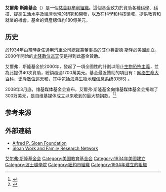 {{noteTA
|1=zh-hans:斯隆; zh-hant:史隆
|2=zh-hans:水平; zh-hant:水準
|3=zh-hans:网络; zh-hk:網絡; zh-tw:網路
}}
{{Infobox organization
| name = 艾爾弗·斯隆基金<br/>(Alfred P. Sloan Foundation)
| image = 
| alt = 
| founded_date = 1934年
| founder = [[艾尔弗雷德·斯隆|艾尔弗雷德·斯隆]]
| location = {{USA}}[[纽约|纽约]]
| key_people =[[Paul_L._Joskow|Paul L. Joskow]]
| focus = 資助各種[[科學|科學]]、[[科技|科技]]、提高[[生活|生活]]水平及[[經濟|經濟]]表現的研究和開發
| method = grantmaking
| revenue = 
| endowment = 16.5亿美元
| num_employees = 32
| owner = 
| Non-profit_slogan = 
| homepage = [http://sloan.org/ sloan.org]
}}

'''艾爾弗·斯隆基金'''（{{lang-en|Alfred P. Sloan Foundation}}）是一個[[慈善|慈善]][[非牟利組織|非牟利組織]]。這個基金致力於資助各種[[科學|科學]]、[[科技|科技]]、提高[[生活|生活]]水平及[[經濟|經濟]]表現的研究和開發，以及在科學和科技領域，提供教育和就業的機會。基金的資產總值約180億美元。

==历史==
於1934年由當時身任通用汽車公司總裁兼董事長的[[艾尔弗雷德·斯隆|艾尔弗雷德·斯隆]]於[[美國|美國]]創立。2000年開始的[[史隆數位巡天|史隆數位巡天]]便是得到此基金贊助。

艾爾弗．斯隆基金於2000年，發起了一項全國性的計劃以阻止[[生物恐怖主義|生物恐怖主義]]，並為此提供40次資助，總額超過1700萬美元。基金最近贊助的項目有：[[网络生命大百科|网络生命大百科]]、[[史隆數位巡天|史隆數位巡天]]和{{le|海洋生物普查|Census of Marine Life}}，其中包括[[海洋生物地理信息系统|海洋生物地理信息系统]](OBIS) 。

2008年3月底，维基媒体基金会宣布，艾爾弗·斯隆基金向维基媒体基金会捐赠了300万美元，是自维基媒体成立以来收到的最大额捐款。<ref>{{cite news|url=http://news.csdn.net/n/20080401/114842.html|title=Wikipedia百科全书取得300万美元赞助|publisher=IThome|accessdate=2008-11-05|archiveurl=https://web.archive.org/web/20080830070053/http://news.csdn.net/n/20080401/114842.html|archivedate=2008-08-30|deadurl=yes}}</ref><ref>{{cite news|url=http://news.ccidnet.com/art/1366/20080326/1401165_1.html|title=维基百科获300万美元捐款 创建以来最大额|publisher=赛迪网|accessdate=2008-11-05|archive-url=https://web.archive.org/web/20090518193953/http://news.ccidnet.com/art/1366/20080326/1401165_1.html|archive-date=2009-05-18|dead-url=yes}}</ref>

==参考来源==
{{reflist}}

==外部連結==
* [http://www.sloan.org/ Alfred P. Sloan Foundation] {{Wayback|url=http://www.sloan.org/ |date=20210508202107 }}
* [http://wfnetwork.bc.org/ Sloan Work and Family Research Network]{{dead link|date=2018年4月 |bot=InternetArchiveBot |fix-attempted=yes }}

[[Category:艾尔弗·斯隆基金会|]]
[[Category:美国教育基金会|Category:美国教育基金会]]
[[Category:1934年美國建立|Category:1934年美國建立]]
[[Category:波士頓學院|Category:波士頓學院]]
[[Category:紐約市組織|Category:紐約市組織]]
[[Category:1934年建立的組織|Category:1934年建立的組織]]